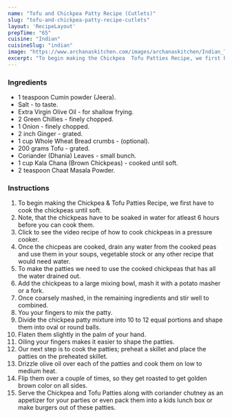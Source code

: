 ---
name: "Tofu and Chickpea Patty Recipe (Cutlets)"
slug: "tofu-and-chickpea-patty-recipe-cutlets"
layout: 'RecipeLayout'
prepTime: "65"
cuisine: "Indian"
cuisineSlug: "indian"
image: "https://www.archanaskitchen.com/images/archanaskitchen/Indian_Tea_Time_Snacks/chickpea_tofu_patties_recipe_patty_cutlet_shutterstock_132732329.jpg"
excerpt: "To begin making the Chickpea  Tofu Patties Recipe, we first have to cook the chickpeas until soft"
---

### Ingredients

- 1 teaspoon Cumin powder (Jeera).
- Salt - to taste.
- Extra Virgin Olive Oil - for shallow frying.
- 2 Green Chillies - finely chopped.
- 1 Onion - finely chopped.
- 2 inch Ginger - grated.
- 1 cup Whole Wheat Bread crumbs - (optional).
- 200 grams Tofu - grated.
- Coriander (Dhania) Leaves - small bunch.
- 1 cup Kala Chana (Brown Chickpeas) - cooked until soft.
- 2 teaspoon Chaat Masala Powder.

### Instructions

1. To begin making the Chickpea & Tofu Patties Recipe, we first have to cook the chickpeas until soft.
1. Note, that the chickpeas have to be soaked in water for atleast 6 hours before you can cook them.
1. Click to see the video recipe of how to cook chickpeas in a pressure cooker.
1. Once the chicpeas are cooked, drain any water from the cooked peas and use them in your soups, vegetable stock or any other recipe that would need water.
1. To make the patties we need to use the cooked chickpeas that has all the water drained out.
1. Add the chickpeas to a large mixing bowl, mash it with a potato masher or a fork.
1. Once coarsely mashed, in the remaining ingredients and stir well to combined.
1. You your fingers to mix the patty.
1. Divide the chickpea patty mixture into 10 to 12 equal portions and shape them into oval or round balls.
1. Flaten them slightly in the palm of your hand.
1. Oiling your fingers makes it easier to shape the patties.
1. Our next step is to cook the patties; preheat a skillet and place the patties on the preheated skillet.
1. Drizzle olive oil over each of the patties and cook them on low to medium heat.
1. Flip them over a couple of times, so they get roasted to get golden brown color on all sides.
1. Serve the Chickpea and Tofu Patties along with coriander chutney as an appetizer for your parties or even pack them into a kids lunch box or make burgers out of these patties.
